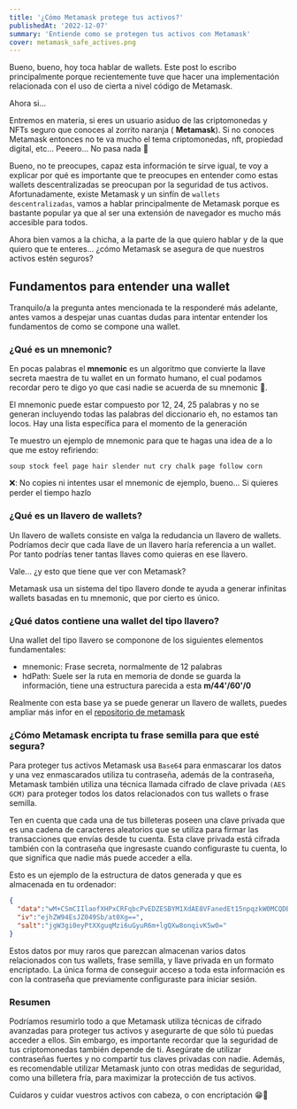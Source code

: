 ```yaml
---
title: '¿Cómo Metamask protege tus activos?'
publishedAt: '2022-12-07'
summary: 'Entiende como se protegen tus activos con Metamask'
cover: metamask_safe_actives.png
---
```


Bueno, bueno, hoy toca hablar de wallets. Este post lo escribo principalmente porque recientemente tuve que hacer una implementación relacionada con el uso de cierta a nivel código de Metamask.

Ahora si...

Entremos en materia, si eres un usuario asiduo de las criptomonedas y NFTs seguro que conoces al zorrito naranja (<LanguageLogo language="metamask" useLink={false} className="w-5 h-5"/> **Metamask**). Si no conoces Metamask entonces no te va mucho el tema criptomonedas, nft, propiedad digital, etc... Peeero... No pasa nada 🤔

Bueno, no te preocupes, capaz esta información te sirve igual, te voy a explicar por qué es importante que te preocupes en entender como estas wallets descentralizadas se preocupan por la seguridad de tus activos. Afortunadamente, existe Metamask y un sinfín de ```wallets descentralizadas```, vamos a hablar principalmente de Metamask porque es bastante popular ya que al ser una extensión de navegador es mucho más accesible para todos.

Ahora bien vamos a la chicha, a la parte de la que quiero hablar y de la que quiero que te enteres... ¿cómo Metamask se asegura de que nuestros activos estén seguros?

## Fundamentos para entender una wallet

Tranquilo/a la pregunta antes mencionada te la responderé más adelante, antes vamos a despejar unas cuantas dudas para intentar entender los fundamentos de como se compone una wallet.

### ¿Qué es un mnemonic?

En pocas palabras el **mnemonic** es un algoritmo que convierte la llave secreta maestra de tu wallet en un formato humano, el cual podamos recordar pero te digo yo que casi nadie se acuerda de su mnemonic 🤔.

El mnemonic puede estar compuesto por 12, 24, 25 palabras y no se generan incluyendo todas las palabras del diccionario eh, no estamos tan locos. Hay una lista específica para el momento de la generación

Te muestro un ejemplo de mnemonic para que te hagas una idea de a lo que me estoy refiriendo:
```bash:mnemonic.key
soup stock feel page hair slender nut cry chalk page follow corn
```
❌: No copies ni intentes usar el mnemonic de ejemplo, bueno... Si quieres perder el tiempo hazlo

### ¿Qué es un llavero de wallets?

Un llavero de wallets consiste en valga la redudancia un llavero de wallets. Podríamos decir que cada llave de un llavero haría referencia a un wallet. Por tanto podrías tener tantas llaves como quieras en ese llavero.

Vale... ¿y esto que tiene que ver con Metamask?

Metamask usa un sistema del tipo llavero donde te ayuda a generar infinitas wallets basadas en tu mnemonic, que por cierto es único.

### ¿Qué datos contiene una wallet del tipo llavero?

Una wallet del tipo llavero se componone de los siguientes elementos fundamentales:

- mnemonic: Frase secreta, normalmente de 12 palabras
- hdPath: Suele ser la ruta en memoria de donde se guarda la información, tiene una estructura parecida a esta **m/44'/60'/0**

Realmente con esta base ya se puede generar un llavero de wallets, puedes ampliar más infor en el [repositorio de metamask](https://github.com/MetaMask/KeyringController)

### ¿Cómo Metamask encripta tu frase semilla para que esté segura?

Para proteger tus activos Metamask usa ```Base64``` para enmascarar los datos y una vez enmascarados utiliza tu contraseña, además de la contraseña, Metamask también utiliza una técnica llamada cifrado de clave privada ```(AES GCM)``` para proteger todos los datos relacionados con tus wallets o frase semilla.

Ten en cuenta que cada una de tus billeteras poseen una clave privada que es una cadena de caracteres aleatorios que se utiliza para firmar las transacciones que envías desde tu cuenta. Esta clave privada está cifrada también con la contraseña que ingresaste cuando configuraste tu cuenta, lo que significa que nadie más puede acceder a ella.

Esto es un ejemplo de la estructura de datos generada y que es almacenada en tu ordenador:

```json
{
  "data":"wM+CSmCIIlaofXHPxCRFqbcPvEDZESBYM1XdAE8VFanedEt15npqzkW0MCQDBA5T1W1/Ltg7lKBszkoJJ1PtVHOpTn...",
  "iv":"ejhZW94EsJZ049Sb/at0Xg==",
  "salt":"jgW3gi0eyPtXXguqMzi6uGyuR6m+lgQXw8onqivK5w0="
}
```

Estos datos por muy raros que parezcan almacenan varios datos relacionados con tus wallets, frase semilla, y llave privada en un formato encriptado. La única forma de conseguir acceso a toda esta información es con la contraseña que previamente configuraste para iniciar sesión.

### Resumen

Podríamos resumirlo todo a que Metamask utiliza técnicas de cifrado avanzadas para proteger tus activos y asegurarte de que sólo tú puedas acceder a ellos. Sin embargo, es importante recordar que la seguridad de tus criptomonedas también depende de ti. Asegúrate de utilizar contraseñas fuertes y no compartir tus claves privadas con nadie. Además, es recomendable utilizar Metamask junto con otras medidas de seguridad, como una billetera fría, para maximizar la protección de tus activos.

Cuidaros y cuidar vuestros activos con cabeza, o con encriptación 😁🦾
